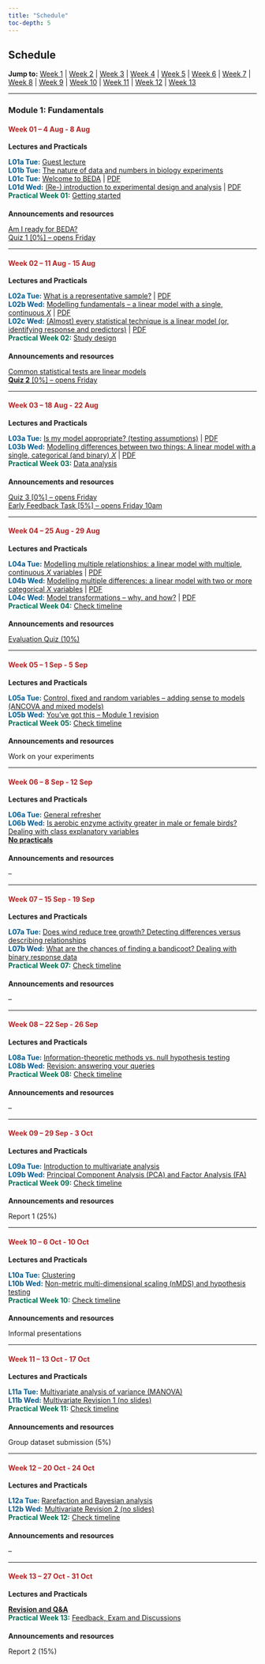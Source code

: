 ```yaml
---
title: "Schedule"
toc-depth: 5
---
```


:::{.column-page}
:::{.text-center}
## Schedule
**Jump to:** [Week 1](#wk01) | [Week 2](#wk02) | [Week 3](#wk03) | [Week 4](#wk04) | [Week 5](#wk05) | [Week 6](#wk06) | [Week 7](#wk07) | [Week 8](#wk08) | [Week 9](#wk09) | [Week 10](#wk10) | [Week 11](#wk11) | [Week 12](#wk12) | [Week 13](#wk13)
:::

-----

### Module 1: Fundamentals

:::{.grid}
::: {.g-col-12 .g-col-sm-12 .g-col-md-8}
#### [**Week 01** -- 4 Aug - 8 Aug]{#wk01 style="color: firebrick;"}

**<i class="bi bi-book-fill"></i> Lectures and Practicals**

[**L01a Tue:**]{style="color: #00598dff;"} [Guest lecture](https://canvas.sydney.edu.au/courses/67437/modules/items/2829563) <br>
[**L01b Tue:**]{style="color: #00598dff;"} [The nature of data and numbers in biology experiments](https://canvas.sydney.edu.au/courses/67437/modules/items/2831187) <br>
[**L01c Tue:**]{style="color: #00598dff;"} [Welcome to BEDA](https://biol2022.github.io/L00-Welcome-to-BEDA) | [<i class="bi bi-book-fill"></i> PDF](https://biol2022.github.io/L00-Welcome-to-BEDA/L00-welcome.pdf) <br>
[**L01d Wed:**]{style="color: #00598dff;"} [(Re-) introduction to experimental design and analysis](https://biol2022.github.io/L01-intro-exp-design-analysis) | [<i class="bi bi-book-fill"></i> PDF](https://biol2022.github.io/L01-intro-exp-design-analysis/L01c-Introduction.pdf) <br>
[**Practical Week 01:**]{style="color: #006e51ff;"} [Getting started](module01/102-week01.qmd)
:::

::: {.g-col-12 .g-col-sm-12 .g-col-md-4}
####

**<i class="bi bi-megaphone-fill"></i> Announcements and resources**

[<i class="bi bi-question-circle-fill"></i> Am I ready for BEDA?](prerequisites.qmd) <br>
[<i class="bi bi-clipboard-check-fill"></i> Quiz 1 [0%] -- opens Friday](https://canvas.sydney.edu.au/courses/67437/assignments/626420)
:::
:::

-----

:::{.grid}
::: {.g-col-12 .g-col-sm-12 .g-col-md-8}
#### [**Week 02** -- 11 Aug - 15 Aug]{#wk02 style="color: firebrick;"}

**<i class="bi bi-book-fill"></i> Lectures and Practicals**

[**L02a Tue:**]{style="color: #00598dff;"} [What is a representative sample?](https://biol2022.github.io/L02a-represenative-sampling/) | [<i class="bi bi-book-fill"></i> PDF](https://biol2022.github.io/L02a-represenative-sampling/L02a-representative-sampling.pdf) <br>
[**L02b Wed:**]{style="color: #00598dff;"} [Modelling fundamentals – a linear model with a single, continuous $X$](https://biol2022.github.io/L02b-linear-model/) | [<i class="bi bi-book-fill"></i> PDF](https://biol2022.github.io/L02b-linear-model/L02b-linear-model.pdf) <br>
[**L02c Wed:**]{style="color: #00598dff;"} [(Almost) every statistical technique is a linear model (or, identifying response and predictors)](https://biol2022.github.io/L02c-all-linear-model/) | [<i class="bi bi-book-fill"></i> PDF](https://biol2022.github.io/L02c-all-linear-model/L02c-general-linear-model.pdf) <br>
[**Practical Week 02:**]{style="color: #006e51ff;"} [Study design](module01/103-week02.qmd)
:::

::: {.g-col-12 .g-col-sm-12 .g-col-md-4}
####

**<i class="bi bi-megaphone-fill"></i> Announcements and resources**

[<i class="bi bi-bookmark-star-fill"></i> Common statistical tests are linear models](https://lindeloev.github.io/tests-as-linear/) <br>
[<i class="bi bi-calendar2"></i> **Quiz 2** [0%] -- opens Friday](https://canvas.sydney.edu.au/courses/67437/assignments/626421)

:::
:::

-----

:::{.grid}
::: {.g-col-12 .g-col-sm-12 .g-col-md-8}
#### [**Week 03** -- 18 Aug - 22 Aug]{#wk03 style="color: firebrick;"}

**<i class="bi bi-book-fill"></i> Lectures and Practicals**

[**L03a Tue:**]{style="color: #00598dff;"} [Is my model appropriate? (testing assumptions)](https://biol2022.github.io/L03a-model-appropriate/) | [<i class="bi bi-book-fill"></i> PDF](https://biol2022.github.io/L03a-model-appropriate/L03a-glm-assumptions.pdf) <br>
[**L03b Wed:**]{style="color: #00598dff;"} [Modelling differences between two things: A linear model with a single, categorical (and binary) $X$](https://biol2022.github.io/L03b-ttests/) | [<i class="bi bi-book-fill"></i> PDF](https://biol2022.github.io/L03b-ttests/L03b-ttests.pdf) <br>
[**Practical Week 03:**]{style="color: #006e51ff;"} [Data analysis](https://biol2022.github.io/BEDA-handbook/module01/104-week03.html)
:::

::: {.g-col-12 .g-col-sm-12 .g-col-md-4}
####

**<i class="bi bi-megaphone-fill"></i> Announcements and resources**

[<i class="bi bi-calendar2"></i> Quiz 3 [0%] -- opens Friday](https://canvas.sydney.edu.au/courses/67437/assignments/626422) <br>
[<i class="bi bi-calendar2"></i> Early Feedback Task [5%] -- opens Friday 10am](https://canvas.sydney.edu.au/courses/67437/assignments/638396)
:::
:::




-----

:::{.grid}
::: {.g-col-12 .g-col-sm-12 .g-col-md-8}
#### [**Week 04** -- 25 Aug - 29 Aug]{#wk04 style="color: firebrick;"}

**<i class="bi bi-book-fill"></i> Lectures and Practicals**

[**L04a Tue:**]{style="color: #00598dff;"} [Modelling multiple relationships: a linear model with multiple, continuous $X$ variables](https://biol2022.github.io/L04a-mlr/) | [<i class="bi bi-book-fill"></i> PDF](https://biol2022.github.io/L04a-mlr/L04a-mlr.pdf) <br>
[**L04b Wed:**]{style="color: #00598dff;"} [Modelling multiple differences: a linear model with two or more categorical $X$ variables](https://biol2022.github.io/L04b-anova/) | [<i class="bi bi-book-fill"></i> PDF](https://biol2022.github.io/L04b-anova/L04b-anova.pdf) <br>
[**L04c Wed:**]{style="color: #00598dff;"} [Model transformations -- why, and how?](https://biol2022.github.io/L04c-model-transformations/) | [<i class="bi bi-book-fill"></i> PDF](https://biol2022.github.io/L04c-model-transformations/L04c-model-transformations.pdf) <br>
[**Practical Week 04:**]{style="color: #006e51ff;"} [Check timeline](module02/202-timeline.qmd)
:::

::: {.g-col-12 .g-col-sm-12 .g-col-md-4}
####

**<i class="bi bi-megaphone-fill"></i> Announcements and resources**

[Evaluation Quiz (10%)](#)

:::
:::


-----

:::{.grid}
::: {.g-col-12 .g-col-sm-12 .g-col-md-8}
#### [**Week 05** -- 1 Sep - 5 Sep]{#wk05 style="color: firebrick;"}

**<i class="bi bi-book-fill"></i> Lectures and Practicals**

[**L05a Tue:**]{style="color: #00598dff;"} [Control, fixed and random variables -- adding sense to models (ANCOVA and mixed models)](https://biol2022.github.io/L05a-blocking-fixed-random/) <br>
[**L05b Wed:**]{style="color: #00598dff;"} [You've got this -- Module 1 revision](https://biol2022.github.io/L05b-revision/) <br>
[**Practical Week 05:**]{style="color: #006e51ff;"} [Check timeline](#)
:::

::: {.g-col-12 .g-col-sm-12 .g-col-md-4}
####

**<i class="bi bi-megaphone-fill"></i> Announcements and resources**

Work on your experiments
:::
:::

-----

:::{.grid}
::: {.g-col-12 .g-col-sm-12 .g-col-md-8}
#### [**Week 06** -- 8 Sep - 12 Sep]{#wk06 style="color: firebrick;"}

**<i class="bi bi-book-fill"></i> Lectures and Practicals**

[**L06a Tue:**]{style="color: #00598dff;"} [General refresher](https://canvas.sydney.edu.au/courses/67437/modules/items/2829564) <br>
[**L06b Wed:**]{style="color: #00598dff;"} [Is aerobic enzyme activity greater in male or female birds? Dealing with class explanatory variables](https://canvas.sydney.edu.au/courses/67437/modules/items/2829565) <br>
[**No practicals**](#)
:::

::: {.g-col-12 .g-col-sm-12 .g-col-md-4}
####

**<i class="bi bi-megaphone-fill"></i> Announcements and resources**

--
:::
:::

-----

:::{.grid}
::: {.g-col-12 .g-col-sm-12 .g-col-md-8}
#### [**Week 07** -- 15 Sep - 19 Sep]{#wk07 style="color: firebrick;"}

**<i class="bi bi-book-fill"></i> Lectures and Practicals**

[**L07a Tue:**]{style="color: #00598dff;"} [Does wind reduce tree growth? Detecting differences versus describing relationships](https://canvas.sydney.edu.au/courses/67437/modules/items/2829568) <br>
[**L07b Wed:**]{style="color: #00598dff;"} [What are the chances of finding a bandicoot? Dealing with binary response data](https://canvas.sydney.edu.au/courses/67437/modules/items/2829566) <br>
[**Practical Week 07:**]{style="color: #006e51ff;"} [Check timeline](#)
:::

::: {.g-col-12 .g-col-sm-12 .g-col-md-4}
####

**<i class="bi bi-megaphone-fill"></i> Announcements and resources**

--
:::
:::

-----

:::{.grid}
::: {.g-col-12 .g-col-sm-12 .g-col-md-8}
#### [**Week 08** -- 22 Sep - 26 Sep]{#wk08 style="color: firebrick;"}

**<i class="bi bi-book-fill"></i> Lectures and Practicals**

[**L08a Tue:**]{style="color: #00598dff;"} [Information-theoretic methods vs. null hypothesis testing](https://canvas.sydney.edu.au/courses/67437/modules/items/2829569) <br>
[**L08b Wed:**]{style="color: #00598dff;"} [Revision: answering your queries](#) <br>
[**Practical Week 08:**]{style="color: #006e51ff;"} [Check timeline](#)
:::

::: {.g-col-12 .g-col-sm-12 .g-col-md-4}
####

**<i class="bi bi-megaphone-fill"></i> Announcements and resources**

--
:::
:::

-----

:::{.grid}
::: {.g-col-12 .g-col-sm-12 .g-col-md-8}
#### [**Week 09** -- 29 Sep - 3 Oct]{#wk09 style="color: firebrick;"}

**<i class="bi bi-book-fill"></i> Lectures and Practicals**

[**L09a Tue:**]{style="color: #00598dff;"} [Introduction to multivariate analysis](https://canvas.sydney.edu.au/courses/67437/modules/items/2829678) <br>
[**L09b Wed:**]{style="color: #00598dff;"} [Principal Component Analysis (PCA) and Factor Analysis (FA)](https://canvas.sydney.edu.au/courses/67437/modules/items/2829679) <br>
[**Practical Week 09:**]{style="color: #006e51ff;"} [Check timeline](#)
:::

::: {.g-col-12 .g-col-sm-12 .g-col-md-4}
####

**<i class="bi bi-megaphone-fill"></i> Announcements and resources**

Report 1 (25%)
:::
:::

-----

:::{.grid}
::: {.g-col-12 .g-col-sm-12 .g-col-md-8}
#### [**Week 10** -- 6 Oct - 10 Oct]{#wk10 style="color: firebrick;"}

**<i class="bi bi-book-fill"></i> Lectures and Practicals**

[**L10a Tue:**]{style="color: #00598dff;"} [Clustering](https://canvas.sydney.edu.au/courses/67437/modules/items/2829680) <br>
[**L10b Wed:**]{style="color: #00598dff;"} [Non-metric multi-dimensional scaling (nMDS) and hypothesis testing](https://canvas.sydney.edu.au/courses/67437/modules/items/2829681) <br>
[**Practical Week 10:**]{style="color: #006e51ff;"} [Check timeline](#)
:::

::: {.g-col-12 .g-col-sm-12 .g-col-md-4}
####

**<i class="bi bi-megaphone-fill"></i> Announcements and resources**

Informal presentations
:::
:::

-----

:::{.grid}
::: {.g-col-12 .g-col-sm-12 .g-col-md-8}
#### [**Week 11** -- 13 Oct - 17 Oct]{#wk11 style="color: firebrick;"}

**<i class="bi bi-book-fill"></i> Lectures and Practicals**

[**L11a Tue:**]{style="color: #00598dff;"} [Multivariate analysis of variance (MANOVA)](https://canvas.sydney.edu.au/courses/67437/modules/items/2829682) <br>
[**L11b Wed:**]{style="color: #00598dff;"} [Multivariate Revision 1 (no slides)](#) <br>
[**Practical Week 11:**]{style="color: #006e51ff;"} [Check timeline](#)
:::

::: {.g-col-12 .g-col-sm-12 .g-col-md-4}
####

**<i class="bi bi-megaphone-fill"></i> Announcements and resources**

Group dataset submission (5%)
:::
:::

-----

:::{.grid}
::: {.g-col-12 .g-col-sm-12 .g-col-md-8}
#### [**Week 12** -- 20 Oct - 24 Oct]{#wk12 style="color: firebrick;"}

**<i class="bi bi-book-fill"></i> Lectures and Practicals**

[**L12a Tue:**]{style="color: #00598dff;"} [Rarefaction and Bayesian analysis](https://canvas.sydney.edu.au/courses/67437/modules/items/2829684) <br>
[**L12b Wed:**]{style="color: #00598dff;"} [Multivariate Revision 2 (no slides)](#) <br>
[**Practical Week 12:**]{style="color: #006e51ff;"} [Check timeline](#)
:::

::: {.g-col-12 .g-col-sm-12 .g-col-md-4}
####

**<i class="bi bi-megaphone-fill"></i> Announcements and resources**

--
:::
:::

-----

:::{.grid}
::: {.g-col-12 .g-col-sm-12 .g-col-md-8}
#### [**Week 13** -- 27 Oct - 31 Oct]{#wk13 style="color: firebrick;"}

**<i class="bi bi-book-fill"></i> Lectures and Practicals**

[**Revision and Q&amp;A**](#) <br>
[**Practical Week 13:**]{style="color: #006e51ff;"} [Feedback, Exam and Discussions](#)
:::

::: {.g-col-12 .g-col-sm-12 .g-col-md-4}
####

**<i class="bi bi-megaphone-fill"></i> Announcements and resources**

Report 2 (15%)
:::
:::
:::
